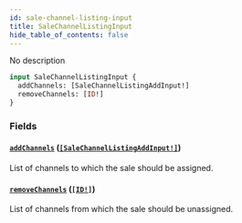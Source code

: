 ```yaml
---
id: sale-channel-listing-input
title: SaleChannelListingInput
hide_table_of_contents: false
---
```


No description

```graphql
input SaleChannelListingInput {
  addChannels: [SaleChannelListingAddInput!]
  removeChannels: [ID!]
}
```

### Fields

#### [`addChannels`](#) ([`[SaleChannelListingAddInput!]`](../../../developer/api-reference/inputs/sale-channel-listing-add-input))

List of channels to which the sale should be assigned.

#### [`removeChannels`](#) ([`[ID!]`](../../../developer/api-reference/scalars/id))

List of channels from which the sale should be unassigned.

